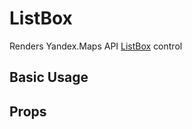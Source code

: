 
<Meta title="api/Controls/ListBox" />

# ListBox

Renders Yandex.Maps API [ListBox][control] control

## Basic Usage

<Canvas>
  <YMaps>
    <Map
      defaultState={{
        center: [55.751574, 37.573856],
        zoom: 9,
        controls: [],
      }}
    >
      <ListBox data={{ content: 'Select city' }}>
        <ListBoxItem data={{ content: 'Moscow' }} />
        <ListBoxItem
          data={{
            content: 'Saint Petersburg',
          }}
        />
      </ListBox>
    </Map>
  </YMaps>
</Canvas>

## Props

<ArgsTable of={ListBoxCmp} />

[control]:
  https://tech.yandex.com/maps/doc/jsapi/2.1/ref/reference/control.ListBox-docpage/
